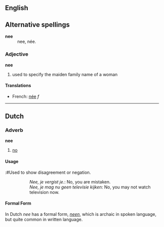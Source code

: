 ==English==

==Alternative spellings==
;'''nee'''
:nee, née.

===Adjective===

'''nee'''

# used to specify the maiden family name of a woman

====Translations====

*French: [[née]] ''f''

----

==Dutch==

===Adverb===
'''nee'''

# [[no]]

====Usage====
:#Used to show disagreement or negation. 
::''Nee, je vergist je.'': No, you are mistaken. 
::''Nee, je mag nu geen televisie kijken'': No, you may not watch television now.

====Formal Form====
In Dutch ''nee'' has a formal form, ''[[neen]]'', which is archaic in spoken language, but quite common in written language.